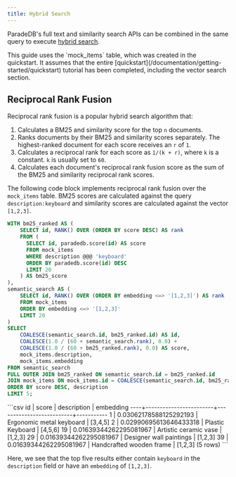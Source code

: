 ```yaml
---
title: Hybrid Search
---
```


ParadeDB's full text and similarity search APIs can be combined in the same query to execute [hybrid search](/documentation/concepts/search#hybrid-search).

<Note>
  This guide uses the `mock_items` table, which was created in the quickstart. It assumes that the entire
  [quickstart](/documentation/getting-started/quickstart) tutorial has been completed, including the vector search section.
</Note>

## Reciprocal Rank Fusion

Reciprocal rank fusion is a popular hybrid search algorithm that:

1. Calculates a BM25 and similarity score for the top `n` documents.
2. Ranks documents by their BM25 and similarity scores separately. The highest-ranked document for each score receives an `r` of `1`.
3. Calculates a reciprocal rank for each score as `1/(k + r)`, where `k` is a constant. `k` is usually set to `60`.
4. Calculates each document's reciprocal rank fusion score as the sum of the BM25 and similarity reciprocal rank scores.

The following code block implements reciprocal rank fusion over the `mock_items` table. BM25 scores are calculated against the query `description:keyboard` and similarity scores are
calculated against the vector `[1,2,3]`.

```sql
WITH bm25_ranked AS (
    SELECT id, RANK() OVER (ORDER BY score DESC) AS rank
    FROM (
      SELECT id, paradedb.score(id) AS score
      FROM mock_items
      WHERE description @@@ 'keyboard'
      ORDER BY paradedb.score(id) DESC
      LIMIT 20
    ) AS bm25_score
),
semantic_search AS (
    SELECT id, RANK() OVER (ORDER BY embedding <=> '[1,2,3]') AS rank
    FROM mock_items
    ORDER BY embedding <=> '[1,2,3]'
    LIMIT 20
)
SELECT
    COALESCE(semantic_search.id, bm25_ranked.id) AS id,
    COALESCE(1.0 / (60 + semantic_search.rank), 0.0) +
    COALESCE(1.0 / (60 + bm25_ranked.rank), 0.0) AS score,
    mock_items.description,
    mock_items.embedding
FROM semantic_search
FULL OUTER JOIN bm25_ranked ON semantic_search.id = bm25_ranked.id
JOIN mock_items ON mock_items.id = COALESCE(semantic_search.id, bm25_ranked.id)
ORDER BY score DESC, description
LIMIT 5;
```

<Accordion title="Expected Response">
```csv
 id |         score          |       description        | embedding
----+------------------------+--------------------------+-----------
  1 | 0.03062178588125292193 | Ergonomic metal keyboard | [3,4,5]
  2 | 0.02990695613646433318 | Plastic Keyboard         | [4,5,6]
 19 | 0.01639344262295081967 | Artistic ceramic vase    | [1,2,3]
 29 | 0.01639344262295081967 | Designer wall paintings  | [1,2,3]
 39 | 0.01639344262295081967 | Handcrafted wooden frame | [1,2,3]
(5 rows)
```
</Accordion>

Here, we see that the top five results either contain `keyboard` in the `description` field or have an `embedding` of `[1,2,3]`.
